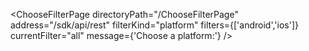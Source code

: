 


<ChooseFilterPage
    directoryPath="/ChooseFilterPage"
    address="/sdk/api/rest"
    filterKind="platform"
    filters={['android','ios']}
    currentFilter="all"
    message={'Choose a platform:'}
/>
